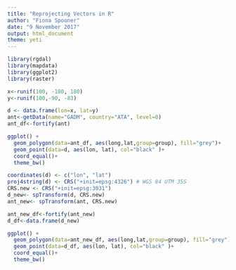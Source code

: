 ```yaml
---
title: "Reprojecting Vectors in R"
author: "Fiona Spooner"
date: "9 November 2017"
output: html_document
theme: yeti
---
```


```r
library(rgdal)
library(mapdata)
library(ggplot2)
library(raster)
```

```r
x<-runif(100, -180, 180)
y<-runif(100,-90, -83)
```

```r
d <- data.frame(lon=x, lat=y)
ant<-getData(name="GADM", country="ATA", level=0)
ant_df<-fortify(ant)
```

```r
ggplot() + 
  geom_polygon(data=ant_df, aes(long,lat,group=group), fill="grey")+
  geom_point(data=d, aes(lon, lat), col="black" )+
  coord_equal()+
  theme_bw()
```

```r
coordinates(d) <- c("lon", "lat")
proj4string(d) <- CRS("+init=epsg:4326") # WGS 84 UTM 35S
CRS.new <- CRS("+init=epsg:3031")
d_new<- spTransform(d, CRS.new)
ant_new<- spTransform(ant, CRS.new)
```

```r
ant_new_df<-fortify(ant_new)
d_df<-data.frame(d_new)
```

```r
ggplot() + 
  geom_polygon(data=ant_new_df, aes(long,lat,group=group), fill="grey")+
  geom_point(data=d_df, aes(lon, lat), col="black" )+
  coord_equal()+
  theme_bw()

```

